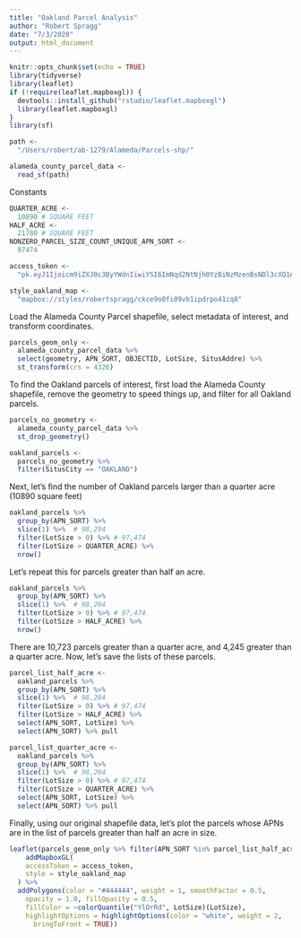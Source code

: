 ```yaml
---
title: "Oakland Parcel Analysis"
author: "Robert Spragg"
date: "7/3/2020"
output: html_document
---
```


```r
knitr::opts_chunk$set(echo = TRUE)
library(tidyverse)
library(leaflet)
if (!require(leaflet.mapboxgl)) {
  devtools::install_github("rstudio/leaflet.mapboxgl")
  library(leaflet.mapboxgl)
}
library(sf)
```


```r
path <-
  "/Users/robert/ab-1279/Alameda/Parcels-shp/"
```

```r
alameda_county_parcel_data <-
  read_sf(path)
```

Constants
```r
QUARTER_ACRE <-
  10890 # SQUARE FEET
HALF_ACRE <-
  21780 # SQUARE FEET
NONZERO_PARCEL_SIZE_COUNT_UNIQUE_APN_SORT <-
  97474

access_token <-
  "pk.eyJ1Ijoicm9iZXJ0c3ByYWdnIiwiYSI6ImNqd2NtNjh0YzBiNzMzenBsNDl3cXQ1em8ifQ.1d2QhIjr8R8ZUlzjwcYx9w"

style_oakland_map <-
  "mapbox://styles/robertspragg/ckce9o0fi09vb1ipdrpo41iq8"
```

Load the Alameda County Parcel shapefile, select metadata of interest, and transform coordinates.
```r
parcels_geom_only <-
  alameda_county_parcel_data %>% 
  select(geometry, APN_SORT, OBJECTID, LotSize, SitusAddre) %>% 
  st_transform(crs = 4326)
```


To find the Oakland parcels of interest, first load the Alameda County shapefile, remove the geometry to speed things up, and filter for all Oakland parcels.
```r
parcels_no_geometry <-
  alameda_county_parcel_data %>% 
  st_drop_geometry()

oakland_parcels <-
  parcels_no_geometry %>% 
  filter(SitusCity == "OAKLAND")
```



Next, let's find the number of Oakland parcels larger than a quarter acre (10890 square feet)
```r
oakland_parcels %>% 
  group_by(APN_SORT) %>% 
  slice(1) %>%  # 98,294
  filter(LotSize > 0) %>% # 97,474
  filter(LotSize > QUARTER_ACRE) %>% 
  nrow()

```

Let's repeat this for parcels greater than half an acre.
```r
oakland_parcels %>% 
  group_by(APN_SORT) %>% 
  slice(1) %>%  # 98,294
  filter(LotSize > 0) %>% # 97,474
  filter(LotSize > HALF_ACRE) %>% 
  nrow()
```

There are 10,723 parcels greater than a quarter acre, and 4,245 greater than a quarter acre.
Now, let's save the lists of these parcels.
```r
parcel_list_half_acre <-
  oakland_parcels %>% 
  group_by(APN_SORT) %>% 
  slice(1) %>%  # 98,294
  filter(LotSize > 0) %>% # 97,474
  filter(LotSize > HALF_ACRE) %>% 
  select(APN_SORT, LotSize) %>% 
  select(APN_SORT) %>% pull

```

```r
parcel_list_quarter_acre <-
  oakland_parcels %>% 
  group_by(APN_SORT) %>% 
  slice(1) %>%  # 98,294
  filter(LotSize > 0) %>% # 97,474
  filter(LotSize > QUARTER_ACRE) %>% 
  select(APN_SORT, LotSize) %>% 
  select(APN_SORT) %>% pull

```

Finally, using our original shapefile data, let's plot the parcels whose APNs are in the list of parcels greater than half an acre in size.
```r
leaflet(parcels_geom_only %>% filter(APN_SORT %in% parcel_list_half_acre)) %>% 
    addMapboxGL(
    accessToken = access_token,
    style = style_oakland_map
  ) %>% 
  addPolygons(color = "#444444", weight = 1, smoothFactor = 0.5,
    opacity = 1.0, fillOpacity = 0.5,
    fillColor = ~colorQuantile("YlOrRd", LotSize)(LotSize),
    highlightOptions = highlightOptions(color = "white", weight = 2,
      bringToFront = TRUE))
```
